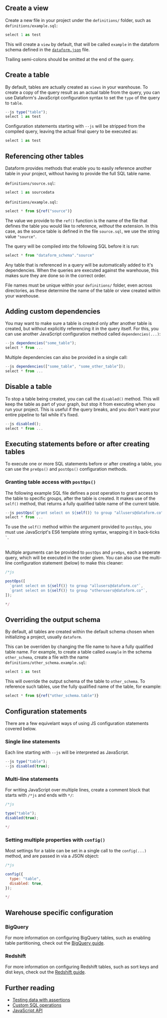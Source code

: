 

## Create a view

Create a new file in your project under the `definitions/` folder, such as `definitions/example.sql`:

```js
select 1 as test
```

This will create a `view` by default, that will be called `example` in the dataform schema defined in the [`dataform.json`](/guides/configuration#dataform.json) file.

<div className="bp3-callout bp3-icon-info-sign bp3-intent-warning" markdown="1">
Trailing semi-colons should be omitted at the end of the query.
</div>

## Create a table

By default, tables are actually created as `views` in your warehouse. To create a copy of the query result as an actual table from the query, you can use Dataform's JavaScript configuration syntax to set the `type` of the query to `table`.

```js
--js type("table");
select 1 as test
```

Configuration statements starting with `--js` will be stripped from the compiled query, leaving the actual final query to be executed as:

```js
select 1 as test
```

## Referencing other tables

Dataform provides methods that enable you to easily reference another table in your project, without having to provide the full SQL table name.


`definitions/source.sql`:
```js
select 1 as sourcedata
```

`definitions/example.sql`:
```js
select * from ${ref("source")}
```

The value we provide to the `ref()` function is the name of the file that defines the table you would like to reference, *without* the extension. In this case, as the source table is defined in the file `source.sql`, we use the string value `"source"`.

The query will be compiled into the following SQL before it is run:

```js
select * from "dataform_schema"."source"
```

Any table that is referenced in a query will be automatically added to it's dependencies. When the queries are executed against the warehouse, this makes sure they are done so in the correct order.

<div className="bp3-callout bp3-icon-info-sign bp3-intent-warning" markdown="1">
File names must be unique within your <code>definitions/</code> folder, even across directories, as these determine the name of the table or view created within your warehouse.
</div>

## Adding custom dependencies

You may want to make sure a table is created only after another table is created, but without explicitly referencing it in the query itself. For this, you can use another JavaScript configuration method called `dependencies(...)`:

```js
--js dependencies("some_table");
select * from ...
```

Multiple dependencies can also be provided in a single call:

```js
--js dependencies(["some_table", "some_other_table"]);
select * from ...
```

## Disable a table

To stop a table being created, you can call the `disabled()` method. This will keep the table as part of your graph, but stop it from executing when you run your project. This is useful if the query breaks, and you don't want your entire pipeline to fail while it's fixed.

```js
--js disabled();
select * from ...
```

## Executing statements before or after creating tables

To execute one or more SQL statements before or after creating a table, you can use the `preOps()` and `postOps()` configuration methods.

### Granting table access with `postOps()`

The following example SQL file defines a post operation to grant access to the table to specific groups, after the table is created. It makes use of the `self()` method, that returns a fully qualified table name of the current table.

```js
--js postOps(`grant select on ${self()} to group "allusers@dataform.co"`);
select * from ...
```

<div className="bp3-callout bp3-icon-info-sign bp3-intent-warning" markdown="1">
To use the <code>self()</code> method within the argument provided to <code>postOps</code>, you must use JavaScript's ES6 template string syntax, wrapping it in back-ticks <code>`</code>.
</div>

<br/>

Multiple arguments can be provided to `postOps` and `preOps`, each a seperate query, which will be executed in the order given. You can also use the multi-line configuration statement (below) to make this cleaner:

```js
/*js
```

<div style={{ marginTop: "-30px" }} />

```js
postOps([
  `grant select on ${self()} to group "allusers@dataform.co"`,
  `grant select on ${self()} to group "otherusers@dataform.co"`,
]);
```

<div style={{ marginTop: "-30px" }} />

```js
*/
```

## Overriding the output schema

By default, all tables are created within the default schema chosen when initializing a project, usually `dataform`.

This can be overriden by changing the file name to have a fully qualified table name. For example, to create a table called `example` in the schema `other_schema`, create a file with the name `definitions/other_schema.example.sql`:

```js
select 1 as test
```

This will override the output schema of the table to `other_schema`. To reference such tables, use the fully qualified name of the table, for example:

```js
select * from ${ref("other_schema.table")}
```


## Configuration statements

There are a few equivelant ways of using JS configuration statements covered below.

### Single line statements

Each line starting with `--js` will be interpreted as JavaScript.

```js
--js type("table");
--js disabled(true);
```

### Multi-line statements

For writing JavaScript over multiple lines, create a comment block that starts with `/*js` and ends with `*/`:

```js
/*js
```

<div style={{ marginTop: "-30px" }} />

```js
type("table");
disabled(true);
```

<div style={{ marginTop: "-30px" }} />

```js
*/
```

### Setting multiple properties with `config()`

Most settings for a table can be set in a single call to the `config(...)` method, and are passed in via a JSON object:


```js
/*js
```

<div style={{ marginTop: "-30px" }} />

```js
config({
  type: "table",
  disabled: true,
});
```

<div style={{ marginTop: "-30px" }} />

```js
*/
```

## Warehouse specific configuration

### BigQuery

For more information on configuring BigQuery tables, such as enabling table partitioning, check out the [BigQuery guide](/guides/warehouses/bigquery).

### Redshift

For more information on configuring Redshift tables, such as sort keys and dist keys, check out the [Redshift guide](/guides/warehouses/redshift).

## Further reading

- [Testing data with assertions](/guides/assertions)
- [Custom SQL operations](/guides/operations)
- [JavaScript API](/guides/js-api)

